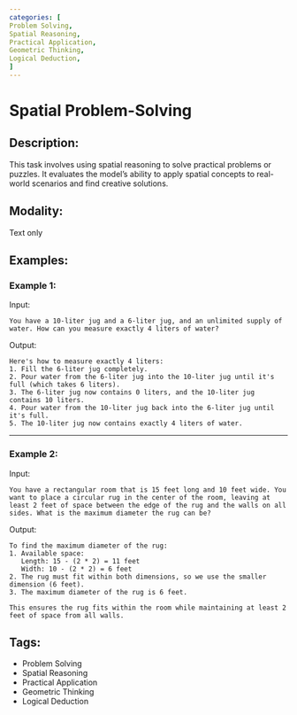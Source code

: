 ```yaml
---
categories: [
Problem Solving,
Spatial Reasoning,
Practical Application,
Geometric Thinking,
Logical Deduction,
]
---
```


# Spatial Problem-Solving

## Description:
This task involves using spatial reasoning to solve practical problems or puzzles. It evaluates the model's ability to apply spatial concepts to real-world scenarios and find creative solutions.

## Modality:
Text only

## Examples:

### Example 1:

Input:

```
You have a 10-liter jug and a 6-liter jug, and an unlimited supply of water. How can you measure exactly 4 liters of water?
```

Output:

```
Here's how to measure exactly 4 liters:
1. Fill the 6-liter jug completely.
2. Pour water from the 6-liter jug into the 10-liter jug until it's full (which takes 6 liters).
3. The 6-liter jug now contains 0 liters, and the 10-liter jug contains 10 liters.
4. Pour water from the 10-liter jug back into the 6-liter jug until it's full.
5. The 10-liter jug now contains exactly 4 liters of water.
```

---

### Example 2:

Input:

```
You have a rectangular room that is 15 feet long and 10 feet wide. You want to place a circular rug in the center of the room, leaving at least 2 feet of space between the edge of the rug and the walls on all sides. What is the maximum diameter the rug can be?
```

Output:

```
To find the maximum diameter of the rug:
1. Available space: 
   Length: 15 - (2 * 2) = 11 feet
   Width: 10 - (2 * 2) = 6 feet
2. The rug must fit within both dimensions, so we use the smaller dimension (6 feet).
3. The maximum diameter of the rug is 6 feet.

This ensures the rug fits within the room while maintaining at least 2 feet of space from all walls.
```

## Tags:
- Problem Solving
- Spatial Reasoning
- Practical Application
- Geometric Thinking
- Logical Deduction
